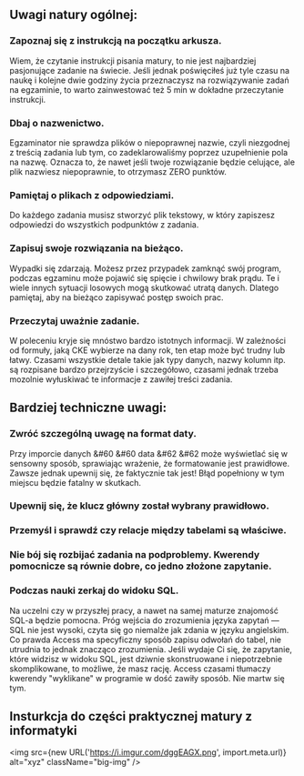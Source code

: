 ## Uwagi natury ogólnej:

### Zapoznaj się z instrukcją na początku arkusza.
Wiem, że czytanie instrukcji pisania matury, to nie jest najbardziej pasjonujące zadanie na świecie. Jeśli jednak poświęciłeś już tyle czasu na naukę i kolejne dwie godziny życia przeznaczysz na rozwiązywanie zadań na egzaminie, to warto zainwestować też 5 min w dokładne przeczytanie instrukcji.

### Dbaj o nazwenictwo.
Egzaminator nie sprawdza plików o niepoprawnej nazwie, czyli niezgodnej z treścią zadania lub tym, co zadeklarowaliśmy poprzez uzupełnienie pola na nazwę. Oznacza to, że nawet jeśli twoje rozwiązanie będzie celujące, ale plik nazwiesz niepoprawnie, to otrzymasz ZERO punktów.

### Pamiętaj o plikach z odpowiedziami.
Do każdego zadania musisz stworzyć plik tekstowy, w który zapiszesz odpowiedzi do wszystkich podpunktów z zadania.

### Zapisuj swoje rozwiązania na bieżąco.
Wypadki się zdarzają. Możesz przez przypadek zamknąć swój program, podczas egzaminu może pojawić się spięcie i chwilowy brak prądu. Te i wiele innych sytuacji losowych mogą skutkować utratą danych. Dlatego pamiętaj, aby na bieżąco zapisywać postęp swoich prac.

### Przeczytaj uważnie zadanie.
W poleceniu kryje się mnóstwo bardzo istotnych informacji. W zależności od formuły, jaką CKE wybierze na dany rok, ten etap może być trudny lub łatwy. Czasami wszystkie detale takie jak typy danych, nazwy kolumn itp. są rozpisane bardzo przejrzyście i szczegółowo, czasami jednak trzeba mozolnie wyłuskiwać te informacje z zawiłej treści zadania.

## Bardziej techniczne uwagi:

### Zwróć szczególną uwagę na format daty.
Przy imporcie danych &#60 &#60 data &#62 &#62 może wyświetlać się w sensowny sposób, sprawiając wrażenie, że formatowanie jest prawidłowe. Zawsze jednak upewnij się, że faktycznie tak jest! Błąd popełniony w tym miejscu będzie fatalny w skutkach.

### Upewnij się, że klucz główny został wybrany prawidłowo.

### Przemyśl i sprawdź czy relacje między tabelami są właściwe.

### Nie bój się rozbijać zadania na podproblemy. Kwerendy pomocnicze są równie dobre, co jedno złożone zapytanie.

### Podczas nauki zerkaj do widoku SQL.
Na uczelni czy w przyszłej pracy, a nawet na samej maturze znajomość SQL-a będzie pomocna. Próg wejścia do zrozumienia języka zapytań — SQL nie jest wysoki, czyta się go niemalże jak zdania w języku angielskim. Co prawda Access ma specyficzny sposób zapisu odwołań do tabel, nie utrudnia to jednak znacząco zrozumienia.
Jeśli wydaje Ci się, że zapytanie, które widzisz w widoku SQL, jest dziwnie skonstruowane i niepotrzebnie skomplikowane, to możliwe, że masz rację. Access czasami tłumaczy kwerendy "wyklikane" w programie w dość zawiły sposób. Nie martw się tym.


## Insturkcja do części praktycznej matury z informatyki
<img src={new URL('https://i.imgur.com/dggEAGX.png', import.meta.url)} alt="xyz" className="big-img" />
